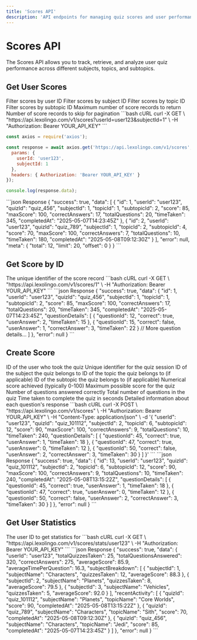 ```yaml
---
title: 'Scores API'
description: 'API endpoints for managing quiz scores and user performance'
---
```


# Scores API

The Scores API allows you to track, retrieve, and analyze user quiz performance across different subjects, topics, and subtopics.

## Get User Scores

<ParamField query="userId" type="string">
  Filter scores by user ID
</ParamField>

<ParamField query="subjectId" type="number">
  Filter scores by subject ID
</ParamField>

<ParamField query="topicId" type="number">
  Filter scores by topic ID
</ParamField>

<ParamField query="subtopicId" type="number">
  Filter scores by subtopic ID
</ParamField>

<ParamField query="limit" type="number" default="20">
  Maximum number of score records to return
</ParamField>

<ParamField query="offset" type="number" default="0">
  Number of score records to skip for pagination
</ParamField>

<RequestExample>
  ```bash cURL
  curl -X GET \
    "https://api.lexolingo.com/v1/scores?userId=user123&subjectId=1" \
    -H "Authorization: Bearer YOUR_API_KEY"
  ```

  ```javascript Node.js
  const axios = require('axios');
  
  const response = await axios.get('https://api.lexolingo.com/v1/scores', {
    params: { 
      userId: 'user123',
      subjectId: 1 
    },
    headers: { Authorization: 'Bearer YOUR_API_KEY' }
  });
  
  console.log(response.data);
  ```
</RequestExample>

<ResponseExample>
  ```json Response
  {
    "success": true,
    "data": [
      {
        "id": 1,
        "userId": "user123",
        "quizId": "quiz_456",
        "subjectId": 1,
        "topicId": 1,
        "subtopicId": 2,
        "score": 85,
        "maxScore": 100,
        "correctAnswers": 17,
        "totalQuestions": 20,
        "timeTaken": 345,
        "completedAt": "2025-05-07T14:23:45Z"
      },
      {
        "id": 2,
        "userId": "user123",
        "quizId": "quiz_789",
        "subjectId": 1,
        "topicId": 2,
        "subtopicId": 4,
        "score": 70,
        "maxScore": 100,
        "correctAnswers": 7,
        "totalQuestions": 10,
        "timeTaken": 180,
        "completedAt": "2025-05-08T09:12:30Z"
      }
    ],
    "error": null,
    "meta": {
      "total": 12,
      "limit": 20,
      "offset": 0
    }
  }
  ```
</ResponseExample>

## Get Score by ID

<ParamField path="id" type="number" required>
  The unique identifier of the score record
</ParamField>

<RequestExample>
  ```bash cURL
  curl -X GET \
    "https://api.lexolingo.com/v1/scores/1" \
    -H "Authorization: Bearer YOUR_API_KEY"
  ```
</RequestExample>

<ResponseExample>
  ```json Response
  {
    "success": true,
    "data": {
      "id": 1,
      "userId": "user123",
      "quizId": "quiz_456",
      "subjectId": 1,
      "topicId": 1,
      "subtopicId": 2,
      "score": 85,
      "maxScore": 100,
      "correctAnswers": 17,
      "totalQuestions": 20,
      "timeTaken": 345,
      "completedAt": "2025-05-07T14:23:45Z",
      "questionDetails": [
        {
          "questionId": 12,
          "correct": true,
          "userAnswer": 2,
          "timeTaken": 15
        },
        {
          "questionId": 15,
          "correct": false,
          "userAnswer": 1,
          "correctAnswer": 3,
          "timeTaken": 22
        }
        // More question details...
      ]
    },
    "error": null
  }
  ```
</ResponseExample>

## Create Score

<ParamField body="userId" type="string" required>
  ID of the user who took the quiz
</ParamField>

<ParamField body="quizId" type="string" required>
  Unique identifier for the quiz session
</ParamField>

<ParamField body="subjectId" type="number" required>
  ID of the subject the quiz belongs to
</ParamField>

<ParamField body="topicId" type="number">
  ID of the topic the quiz belongs to (if applicable)
</ParamField>

<ParamField body="subtopicId" type="number">
  ID of the subtopic the quiz belongs to (if applicable)
</ParamField>

<ParamField body="score" type="number" required>
  Numerical score achieved (typically 0-100)
</ParamField>

<ParamField body="maxScore" type="number" required>
  Maximum possible score for the quiz
</ParamField>

<ParamField body="correctAnswers" type="number" required>
  Number of questions answered correctly
</ParamField>

<ParamField body="totalQuestions" type="number" required>
  Total number of questions in the quiz
</ParamField>

<ParamField body="timeTaken" type="number" required>
  Time taken to complete the quiz in seconds
</ParamField>

<ParamField body="questionDetails" type="array">
  Detailed information about each question's response
</ParamField>

<RequestExample>
  ```bash cURL
  curl -X POST \
    "https://api.lexolingo.com/v1/scores" \
    -H "Authorization: Bearer YOUR_API_KEY" \
    -H "Content-Type: application/json" \
    -d '{
      "userId": "user123",
      "quizId": "quiz_101112",
      "subjectId": 2,
      "topicId": 6,
      "subtopicId": 12,
      "score": 90,
      "maxScore": 100,
      "correctAnswers": 9,
      "totalQuestions": 10,
      "timeTaken": 240,
      "questionDetails": [
        {
          "questionId": 45,
          "correct": true,
          "userAnswer": 1,
          "timeTaken": 18
        },
        {
          "questionId": 47,
          "correct": true,
          "userAnswer": 0,
          "timeTaken": 12
        },
        {
          "questionId": 50,
          "correct": false,
          "userAnswer": 2,
          "correctAnswer": 3,
          "timeTaken": 30
        }
      ]
    }'
  ```
</RequestExample>

<ResponseExample>
  ```json Response
  {
    "success": true,
    "data": {
      "id": 13,
      "userId": "user123",
      "quizId": "quiz_101112",
      "subjectId": 2,
      "topicId": 6,
      "subtopicId": 12,
      "score": 90,
      "maxScore": 100,
      "correctAnswers": 9,
      "totalQuestions": 10,
      "timeTaken": 240,
      "completedAt": "2025-05-08T13:15:22Z",
      "questionDetails": [
        {
          "questionId": 45,
          "correct": true,
          "userAnswer": 1,
          "timeTaken": 18
        },
        {
          "questionId": 47,
          "correct": true,
          "userAnswer": 0,
          "timeTaken": 12
        },
        {
          "questionId": 50,
          "correct": false,
          "userAnswer": 2,
          "correctAnswer": 3,
          "timeTaken": 30
        }
      ]
    },
    "error": null
  }
  ```
</ResponseExample>

## Get User Statistics

<ParamField path="userId" type="string" required>
  The user ID to get statistics for
</ParamField>

<RequestExample>
  ```bash cURL
  curl -X GET \
    "https://api.lexolingo.com/v1/scores/stats/user123" \
    -H "Authorization: Bearer YOUR_API_KEY"
  ```
</RequestExample>

<ResponseExample>
  ```json Response
  {
    "success": true,
    "data": {
      "userId": "user123",
      "totalQuizzesTaken": 25,
      "totalQuestionsAnswered": 320,
      "correctAnswers": 275,
      "averageScore": 85.9,
      "averageTimePerQuestion": 16.3,
      "subjectBreakdown": [
        {
          "subjectId": 1,
          "subjectName": "Characters",
          "quizzesTaken": 12,
          "averageScore": 88.3
        },
        {
          "subjectId": 2,
          "subjectName": "Planets",
          "quizzesTaken": 8,
          "averageScore": 79.5
        },
        {
          "subjectId": 3,
          "subjectName": "Vehicles",
          "quizzesTaken": 5,
          "averageScore": 92.0
        }
      ],
      "recentActivity": [
        {
          "quizId": "quiz_101112",
          "subjectName": "Planets",
          "topicName": "Core Worlds",
          "score": 90,
          "completedAt": "2025-05-08T13:15:22Z"
        },
        {
          "quizId": "quiz_789",
          "subjectName": "Characters",
          "topicName": "Sith",
          "score": 70,
          "completedAt": "2025-05-08T09:12:30Z"
        },
        {
          "quizId": "quiz_456",
          "subjectName": "Characters",
          "topicName": "Jedi",
          "score": 85,
          "completedAt": "2025-05-07T14:23:45Z"
        }
      ]
    },
    "error": null
  }
  ```
</ResponseExample>
